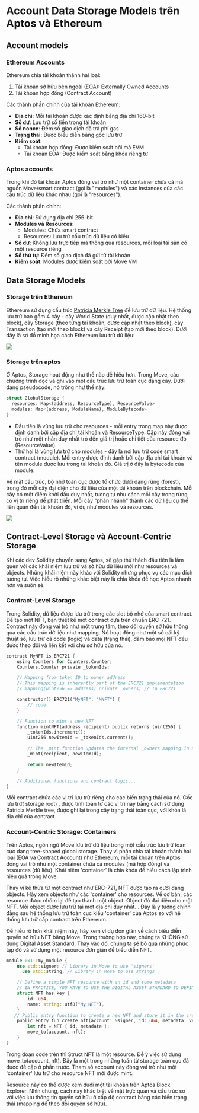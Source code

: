 # Account  Data Storage Models trên Aptos và Ethereum


## Account models 

### Ethereum Accounts

Ethereum chia tài khoản thành hai loại:

1. Tài khoản sở hữu bên ngoài (EOA): Externally Owned Accounts
2. Tài khoản hợp đồng (Contract Account)

Các thành phần chính của tài khoản Ethereum:

- **Địa chỉ**: Mỗi tài khoản được xác định bằng địa chỉ 160-bit
- **Số dư**: Lưu trữ số tiền trong tài khoản
- **Số nonce**: Đếm số giao dịch đã trả phí gas
- **Trạng thái**: Được biểu diễn bằng gốc lưu trữ
- **Kiểm soát**:
    - Tài khoản hợp đồng: Được kiểm soát bởi mã EVM
    - Tài khoản EOA: Được kiểm soát bằng khóa riêng tư

### Aptos accounts 

Trong khi đó tài khoản Aptos đóng vai trò như một container chứa cả mã nguồn Move/smart contract (gọi là "modules") và các instances của các cấu trúc dữ liệu khác nhau (gọi là "resources").

Các thành phần chính:

- **Địa chỉ**: Sử dụng địa chỉ 256-bit
- **Modules và Resources**:
    - Modules: Chứa smart contract
    - Resources: Lưu trữ cấu trúc dữ liệu có kiểu
- **Số dư**: Không lưu trực tiếp mà thông qua resources, mỗi loại tài sản có một resource riêng
- **Số thứ tự**: Đếm số giao dịch đã gửi từ tài khoản
- **Kiểm soát**: Modules được kiểm soát bởi Move VM

## Data Storage Models

### Storage trên Ethereum 
Ethereum sử dụng cấu trúc [Patricia Merkle Tree](https://ethereum.org/en/developers/docs/data-structures-and-encoding/patricia-merkle-trie/) để lưu trữ dữ liệu. Hệ thống lưu trữ bao gồm 4 cây - cây World State (duy nhất, được cập nhật theo block), cây Storage (theo từng tài khoản, được cập nhật theo block), cây Transaction (tạo mới theo block) và cây Receipt (tạo mới theo block). Dưới đây là sơ đồ minh họa cách Ethereum lưu trữ dữ liệu:


![](../assets/Aptos_story_images/data_storage_eth.png)


### Storage trên aptos 

Ở Aptos, Storage hoạt động như thế nào dễ hiểu hơn. Trong Move, các chương trình đọc và ghi vào một cấu trúc lưu trữ toàn cục dạng cây. Dưới dạng pseudocode, nó trông như thế này:


```rust
struct GlobalStorage {
  resources: Map<(address, ResourceType), ResourceValue>
  modules: Map<(address, ModuleName), ModuleBytecode>
}
```
- Đầu tiên là vùng lưu trữ cho resources - mỗi entry trong map này được định danh bởi cặp địa chỉ tài khoản và ResourceType. Cặp này đóng vai trò như một nhãn duy nhất trỏ đến giá trị hoặc chi tiết của resource đó (ResourceValue).
- Thứ hai là vùng lưu trữ cho modules - đây là nơi lưu trữ code smart contract (module). Mỗi entry được định danh bởi cặp địa chỉ tài khoản và tên module được lưu trong tài khoản đó. Giá trị ở đây là bytecode của module.

Về mặt cấu trúc, bộ nhớ toàn cục được tổ chức dưới dạng rừng (forest), trong đó mỗi cây đại diện cho dữ liệu của một tài khoản trên blockchain. Mỗi cây có một điểm khởi đầu duy nhất, tương tự như cách mỗi cây trong rừng có vị trí riêng để phát triển. Mỗi cây "phân nhánh" thành các dữ liệu cụ thể liên quan đến tài khoản đó, ví dụ như modules và resources.

![](../assets/Aptos_story_images/global_storage.png)

## Contract-Level Storage và Account-Centric Storage

Khi các dev Solidity chuyển sang Aptos, sẽ gặp thử thách đầu tiên là làm quen với các khái niệm lưu trữ và sở hữu dữ liệu mới như resources và objects. Những khái niệm này khác với Solidity nhưng phục vụ các mục đích tương tự. Việc hiểu rõ những khác biệt này là chìa khóa để học Aptos nhanh hơn và suôn sẻ. 

### Contract-Level Storage

Trong Solidity, dữ liệu được lưu trữ trong các slot bộ nhớ của smart contract. Để tạo một NFT, bạn thiết kế một contract dựa trên chuẩn ERC-721. Contract này đóng vai trò như một trung tâm, theo dõi quyền sở hữu thông qua các cấu trúc dữ liệu như mapping. Nó hoạt động như một sổ cái kỹ thuật số, lưu trữ cả code (logic) và data (trạng thái), đảm bảo mọi NFT đều được theo dõi và liên kết với chủ sở hữu của nó.

```rust
contract MyNFT is ERC721 {
    using Counters for Counters.Counter;
    Counters.Counter private _tokenIds;

    // Mapping from token ID to owner address
    // This mapping is inherently part of the ERC721 implementation
    // mapping(uint256 => address) private _owners; // In ERC721

    constructor() ERC721("MyNFT", "MNFT") {
        // code
    }

    // Function to mint a new NFT
    function mintNFT(address recipient) public returns (uint256) {
        _tokenIds.increment();
        uint256 newItemId = _tokenIds.current();

        // The _mint function updates the internal _owners mapping in ERC-721
        _mint(recipient, newItemId);

        return newItemId;
    }

    // Additional functions and contract logic...
}
```

Mỗi contract chứa các vị trí lưu trữ riêng cho các biến trạng thái của nó. Gốc lưu trữ( storage root) , được tính toán từ các vị trí này bằng cách sử dụng  Patricia Merkle tree, được ghi lại trong cây trạng thái toàn cục, với khóa là địa chỉ của  contract


### Account-Centric Storage: Containers

Trên Aptos, ngôn ngữ Move lưu trữ dữ liệu trong một cấu trúc lưu trữ toàn cục dạng tree-shaped global storage. Thay vì phân chia tài khoản thành hai loại (EOA và Contract Account) như Ethereum, mỗi tài khoản trên Aptos đóng vai trò như một container chứa cả modules (mã hợp đồng) và resources (dữ liệu). Khái niệm 'container' là chìa khóa để hiểu cách lập trình hiệu quả trong Move.

Thay vì kế thừa từ một contract như ERC-721, NFT được tạo ra dưới dạng objects. Hãy xem objects như các 'container' cho resources. Về cơ bản, các resource được nhóm lại để tạo thành một object. Object đó đại diện cho một NFT. Mỗi object được lưu trữ tại một địa chỉ duy nhất. . Đây là ý tưởng chính đằng sau hệ thống lưu trữ toàn cục kiểu 'container' của Aptos so với hệ thống lưu trữ cấp contract trên Ethereum.

Để hiểu rõ hơn khái niệm này, hãy xem ví dụ đơn giản về cách biểu diễn quyền sở hữu NFT bằng Move. Trong trường hợp này, chúng ta KHÔNG sử dụng Digital Asset Standard. Thay vào đó, chúng ta sẽ bỏ qua những phức tạp đó và sử dụng một resource đơn giản để biểu diễn NFT.

```rust
module 0x1::my_module {
    use std::signer; // Library in Move to use 'signers'
	  use std::string; // Library in Move to use strings

    // Define a simple NFT resource with an id and some metadata 
    // IN PRACTICE, YOU HAVE TO USE THE DIGITAL ASSET STANDARD TO DEFINE AN NFT
    struct NFT has key {
        id: u64,
        name: string::utf8("My NFT"),
    }
   // Public entry function to create a new NFT and store it in the creator's account
    public entry fun create_nft(account: &signer, id: u64, metadata: vector<u8>) {
        let nft = NFT { id, metadata };
        move_to(account, nft);
    }
}
```

Trong đoạn code trên thì Struct NFT là một resource. Để ý việc sử dụng move_to(account, nft). Đây là một trong những toán tử storage toàn cục đã được đề cập ở phần trước. Tham số account này đóng vai trò như một 'container' lưu trữ cho resource NFT mới được mint. 

Resource này có thể được xem dưới một tài khoản trên Aptos Block Explorer. Nhìn chung, cách này khác biệt về mặt trực quan và cấu trúc so với việc lưu thông tin quyền sở hữu ở cấp độ contract bằng các biến trạng thái (mapping để theo dõi quyền sở hữu).